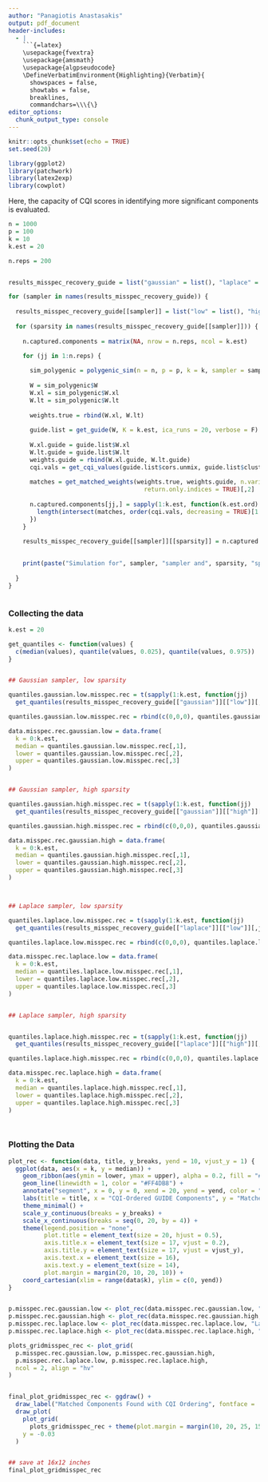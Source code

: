 ```yaml
---
author: "Panagiotis Anastasakis"
output: pdf_document
header-includes:
  - |
    ```{=latex}
    \usepackage{fvextra}
    \usepackage{amsmath}
    \usepackage{algpseudocode}
    \DefineVerbatimEnvironment{Highlighting}{Verbatim}{
      showspaces = false,
      showtabs = false,
      breaklines,
      commandchars=\\\{\}
editor_options: 
  chunk_output_type: console
---
```




```r
knitr::opts_chunk$set(echo = TRUE)
set.seed(20)
```


```r

library(ggplot2)
library(patchwork)
library(latex2exp)
library(cowplot)

```


Here, the capacity of CQI scores in identifying more significant components is evaluated.


```r

n = 1000
p = 100
k = 10
k.est = 20

n.reps = 200


results_misspec_recovery_guide = list("gaussian" = list(), "laplace" = list())

for (sampler in names(results_misspec_recovery_guide)) {
  
  results_misspec_recovery_guide[[sampler]] = list("low" = list(), "high" = list())
  
  for (sparsity in names(results_misspec_recovery_guide[[sampler]])) {
    
    n.captured.components = matrix(NA, nrow = n.reps, ncol = k.est)

    for (jj in 1:n.reps) {
      
      sim_polygenic = polygenic_sim(n = n, p = p, k = k, sampler = sampler, sparsity = sparsity)
      
      W = sim_polygenic$W
      W.xl = sim_polygenic$W.xl
      W.lt = sim_polygenic$W.lt
      
      weights.true = rbind(W.xl, W.lt)
      
      guide.list = get_guide(W, K = k.est, ica_runs = 20, verbose = F)
      
      W.xl.guide = guide.list$W.xl
      W.lt.guide = guide.list$W.lt
      weights.guide = rbind(W.xl.guide, W.lt.guide)
      cqi.vals = get_cqi_values(guide.list$cors.unmix, guide.list$clusters)
      
      matches = get_matched_weights(weights.true, weights.guide, n.variants = n,
                                      return.only.indices = TRUE)[,2]
      
      n.captured.components[jj,] = sapply(1:k.est, function(k.est.ord) {
        length(intersect(matches, order(cqi.vals, decreasing = TRUE)[1:k.est.ord]))
      })
    }
      
    results_misspec_recovery_guide[[sampler]][[sparsity]] = n.captured.components

    
    print(paste("Simulation for", sampler, "sampler and", sparsity, "sparsity completed."))
  
  }
}



```


### Collecting the data


```r


k.est = 20

get_quantiles <- function(values) {
  c(median(values), quantile(values, 0.025), quantile(values, 0.975))
}


## Gaussian sampler, low sparsity

quantiles.gaussian.low.misspec.rec = t(sapply(1:k.est, function(jj) 
  get_quantiles(results_misspec_recovery_guide[["gaussian"]][["low"]][,jj])))

quantiles.gaussian.low.misspec.rec = rbind(c(0,0,0), quantiles.gaussian.low.misspec.rec)

data.misspec.rec.gaussian.low = data.frame(
  k = 0:k.est,
  median = quantiles.gaussian.low.misspec.rec[,1],
  lower = quantiles.gaussian.low.misspec.rec[,2],
  upper = quantiles.gaussian.low.misspec.rec[,3]
)


## Gaussian sampler, high sparsity

quantiles.gaussian.high.misspec.rec = t(sapply(1:k.est, function(jj) 
  get_quantiles(results_misspec_recovery_guide[["gaussian"]][["high"]][,jj])))

quantiles.gaussian.high.misspec.rec = rbind(c(0,0,0), quantiles.gaussian.high.misspec.rec)

data.misspec.rec.gaussian.high = data.frame(
  k = 0:k.est,
  median = quantiles.gaussian.high.misspec.rec[,1],
  lower = quantiles.gaussian.high.misspec.rec[,2],
  upper = quantiles.gaussian.high.misspec.rec[,3]
)



## Laplace sampler, low sparsity

quantiles.laplace.low.misspec.rec = t(sapply(1:k.est, function(jj) 
  get_quantiles(results_misspec_recovery_guide[["laplace"]][["low"]][,jj])))

quantiles.laplace.low.misspec.rec = rbind(c(0,0,0), quantiles.laplace.low.misspec.rec)

data.misspec.rec.laplace.low = data.frame(
  k = 0:k.est,
  median = quantiles.laplace.low.misspec.rec[,1],
  lower = quantiles.laplace.low.misspec.rec[,2],
  upper = quantiles.laplace.low.misspec.rec[,3]
)


## Laplace sampler, high sparsity


quantiles.laplace.high.misspec.rec = t(sapply(1:k.est, function(jj) 
  get_quantiles(results_misspec_recovery_guide[["laplace"]][["high"]][,jj])))

quantiles.laplace.high.misspec.rec = rbind(c(0,0,0), quantiles.laplace.high.misspec.rec)

data.misspec.rec.laplace.high = data.frame(
  k = 0:k.est,
  median = quantiles.laplace.high.misspec.rec[,1],
  lower = quantiles.laplace.high.misspec.rec[,2],
  upper = quantiles.laplace.high.misspec.rec[,3]
)




```



### Plotting the Data


```r

plot_rec <- function(data, title, y_breaks, yend = 10, vjust_y = 1) {
  ggplot(data, aes(x = k, y = median)) +
    geom_ribbon(aes(ymin = lower, ymax = upper), alpha = 0.2, fill = "#FF4DB8") + 
    geom_line(linewidth = 1, color = "#FF4DB8") +  
    annotate("segment", x = 0, y = 0, xend = 20, yend = yend, color = "blue", linewidth = 1, linetype = "dashed") +
    labs(title = title, x = "CQI-Ordered GUIDE Components", y = "Matched Components Found") +
    theme_minimal() +
    scale_y_continuous(breaks = y_breaks) +
    scale_x_continuous(breaks = seq(0, 20, by = 4)) +
    theme(legend.position = "none",
          plot.title = element_text(size = 20, hjust = 0.5),
          axis.title.x = element_text(size = 17, vjust = 0.2),
          axis.title.y = element_text(size = 17, vjust = vjust_y),
          axis.text.x = element_text(size = 16),  
          axis.text.y = element_text(size = 14),
          plot.margin = margin(20, 10, 20, 10)) +
    coord_cartesian(xlim = range(data$k), ylim = c(0, yend))
}


p.misspec.rec.gaussian.low <- plot_rec(data.misspec.rec.gaussian.low, "Gaussian Setting, Low Sparsity", y_breaks = seq(0, 10, by = 2))  
p.misspec.rec.gaussian.high <- plot_rec(data.misspec.rec.gaussian.high, "Gaussian Setting, High Sparsity", y_breaks = seq(0, 10, by = 2))  
p.misspec.rec.laplace.low <- plot_rec(data.misspec.rec.laplace.low, "Laplace Setting, Low Sparsity", y_breaks = seq(0, 10, by = 2))  
p.misspec.rec.laplace.high <- plot_rec(data.misspec.rec.laplace.high, "Laplace Setting, High Sparsity", y_breaks = seq(0, 10, by = 2))  

plots_gridmisspec_rec <- plot_grid(
  p.misspec.rec.gaussian.low, p.misspec.rec.gaussian.high,
  p.misspec.rec.laplace.low, p.misspec.rec.laplace.high,
  ncol = 2, align = "hv"
)


final_plot_gridmisspec_rec <- ggdraw() +
  draw_label("Matched Components Found with CQI Ordering", fontface = 'plain', size = 28, hjust = 0.5, vjust = -20.3) +
  draw_plot(
    plot_grid(
      plots_gridmisspec_rec + theme(plot.margin = margin(10, 20, 25, 15))),
    y = -0.03
  )


## save at 16x12 inches
final_plot_gridmisspec_rec


```

